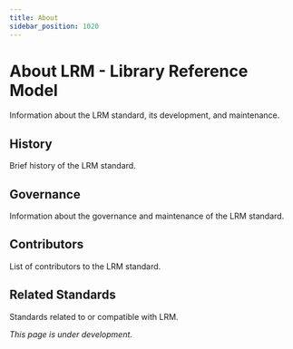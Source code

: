 ```yaml
---
title: About
sidebar_position: 1020
---
```


# About LRM - Library Reference Model

Information about the LRM standard, its development, and maintenance.

## History

Brief history of the LRM standard.

## Governance

Information about the governance and maintenance of the LRM standard.

## Contributors

List of contributors to the LRM standard.

## Related Standards

Standards related to or compatible with LRM.

*This page is under development.*
